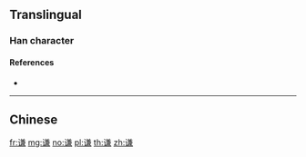 {{character info/new}}
{{also|謙}}
==Translingual==

===Han character===
{{Han char|rn=149|rad=讠|as=10|sn=12|four=|canj=IVTXC}}

====References====
* {{Han ref|kx=1188.181|hdz=64009.030|uh=8C26|ud=35878}}

----

==Chinese==
{{zh-see|謙}}

[[fr:谦]]
[[mg:谦]]
[[no:谦]]
[[pl:谦]]
[[th:谦]]
[[zh:谦]]